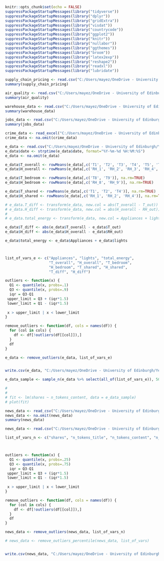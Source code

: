 ```r
knitr::opts_chunk$set(echo = FALSE)
suppressPackageStartupMessages(library("tidyverse"))
suppressPackageStartupMessages(library("dplyr"))
suppressPackageStartupMessages(library("gridExtra"))
suppressPackageStartupMessages(library("visdat"))
suppressPackageStartupMessages(library("countrycode"))
suppressPackageStartupMessages(library("ggplot2"))
suppressPackageStartupMessages(library("knitr"))
suppressPackageStartupMessages(library("nullabor"))
suppressPackageStartupMessages(library("ggthemes"))
suppressPackageStartupMessages(library("broom"))
suppressPackageStartupMessages(library("latex2exp"))
suppressPackageStartupMessages(library("reshape2"))
suppressPackageStartupMessages(library("readxl"))
suppressPackageStartupMessages(library("lubridate"))
```

```r
supply_chain_pricing <- read.csv("C:/Users/mayez/OneDrive - University of Edinburgh/Year 5/Dissertation/Code/mmath_dissertation/Shiny App/Datasets/supply_chain_pricing.csv")
summary(supply_chain_pricing)
```

```r
air_quality <- read.csv("C:/Users/mayez/OneDrive - University of Edinburgh/Year 5/Dissertation/Code/mmath_dissertation/Shiny App/Datasets/Air_Quality.csv")
summary(air_quality)
```


```r
warehouse_data <- read.csv("C:/Users/mayez/OneDrive - University of Edinburgh/Year 5/Dissertation/Code/mmath_dissertation/Shiny App/Datasets/warehouse_data.csv")
summary(warehouse_data)
```

```r
jobs_data <- read.csv("C:/Users/mayez/OneDrive - University of Edinburgh/Year 5/Dissertation/Code/mmath_dissertation/Shiny App/Datasets/nyc_jobs.csv")
summary(jobs_data)
```

```r
crime_data <- read_excel("C:/Users/mayez/OneDrive - University of Edinburgh/Year 5/Dissertation/Code/mmath_dissertation/Shiny App/Datasets/violent_crime.xlsx")
crime_data <- na.omit(crime_data)
```


```r
e_data <- read.csv("C:/Users/mayez/OneDrive - University of Edinburgh/Year 5/Dissertation/Code/mmath_dissertation/Shiny App/Datasets/energydata_complete.csv")
e_data$date <- strptime(e_data$date, format="%Y-%m-%d %H:%M:%S")
e_data <- na.omit(e_data)

e_data$T_overall <- rowMeans(e_data[,c('T1', 'T2', 'T3', 'T4', 'T5', 'T7', 'T8', 'T9')], na.rm=TRUE)
e_data$H_overall <- rowMeans(e_data[,c('RH_1', 'RH_2', 'RH_3', 'RH_4', 'RH_5', 'RH_6', 'RH_7', 'RH_8', 'RH_9')], na.rm=TRUE)

e_data$T_bedroom <- rowMeans(e_data[,c('T8', 'T9')], na.rm=TRUE)
e_data$H_bedroom <- rowMeans(e_data[,c('RH_8', 'RH_9')], na.rm=TRUE)

e_data$T_shared <- rowMeans(e_data[,c('T1', 'T2', 'T4')], na.rm=TRUE)
e_data$H_shared <- rowMeans(e_data[,c('RH_1', 'RH_2', 'RH_4')], na.rm=TRUE)

# e_data.T_diff <- transform(e_data, new.col = abs(T_overall - T_out))
# e_data.H_diff <- transform(e_data, new.col = abs(H_overall - RH_out))
# 
# e_data.total_energy <- transform(e_data, new.col = Appliances + lights)

e_data$T_diff <- abs(e_data$T_overall - e_data$T_out)
e_data$H_diff <- abs(e_data$H_overall - e_data$RH_out)

e_data$total_energy <- e_data$Appliances + e_data$lights



list_of_vars_e <- c("Appliances", "lights", "total_energy",
                    "T_overall", "H_overall", "T_bedroom", 
                    "H_bedroom", "T_shared", "H_shared", 
                    "T_diff", "H_diff")

outliers <- function(x) {
  Q1 <- quantile(x, probs=.1)
  Q3 <- quantile(x, probs=.9)
  iqr = Q3-Q1
 upper_limit = Q3 + (iqr*1.5)
 lower_limit = Q1 - (iqr*1.5)
 
 x > upper_limit | x < lower_limit
}

remove_outliers <- function(df, cols = names(df)) {
  for (col in cols) {
    df <- df[!outliers(df[[col]]),]
  }
  df
}

e_data <- remove_outliers(e_data, list_of_vars_e)


write.csv(e_data, "C:/Users/mayez/OneDrive - University of Edinburgh/Year 5/Dissertation/Code/mmath_dissertation/Shiny App/Datasets/energy_data_cleaned.csv", row.names=FALSE)

e_data_sample <- sample_n(e_data %>% select(all_of(list_of_vars_e)), 500)

# 
# 
# fit <- lm(shares ~ n_tokens_content, data = e_data_sample)
# plot(fit)
```


```r
news_data <- read_csv("C:/Users/mayez/OneDrive - University of Edinburgh/Year 5/Dissertation/Code/mmath_dissertation/Shiny App/Datasets/OnlineNewsPopularity.csv")
news_data <- na.omit(news_data)
summary(news_data)
```

```r
news_data <- read.csv("C:/Users/mayez/OneDrive - University of Edinburgh/Year 5/Dissertation/Code/mmath_dissertation/Shiny App/Datasets/OnlineNewsPopularity.csv")

list_of_vars_n <- c("shares", "n_tokens_title", "n_tokens_content", "n_unique_tokens", "num_hrefs", "num_imgs", "num_videos", "average_token_length")



outliers <- function(x) {
  Q1 <- quantile(x, probs=.25)
  Q3 <- quantile(x, probs=.75)
  iqr = Q3-Q1
 upper_limit = Q3 + (iqr*1.5)
 lower_limit = Q1 - (iqr*1.5)
 
 x > upper_limit | x < lower_limit
}

remove_outliers <- function(df, cols = names(df)) {
  for (col in cols) {
    df <- df[!outliers(df[[col]]),]
  }
  df
}

news_data <- remove_outliers(news_data, list_of_vars_n)

# news_data <- remove_outliers_percentile(news_data, list_of_vars)


write.csv(news_data, "C:/Users/mayez/OneDrive - University of Edinburgh/Year 5/Dissertation/Code/mmath_dissertation/Shiny App/Datasets/news_data_cleaned.csv", row.names=FALSE)

```


